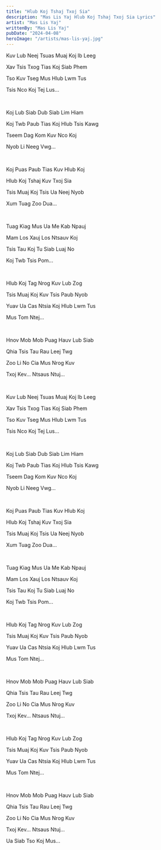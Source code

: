 ```yaml
---
title: "Hlub Koj Tshaj Txoj Sia"
description: "Mas Lis Yaj Hlub Koj Tshaj Txoj Sia Lyrics"
artist: "Mas Lis Yaj"
writtenBy: "Mas Lis Yaj"
pubDate: "2024-04-08"
heroImage: "/artists/mas-lis-yaj.jpg"
---
```


Kuv Lub Neej Tsuas Muaj Koj Ib Leeg

Xav Tsis Txog Tias Koj Siab Phem

Tso Kuv Tseg Mus Hlub Lwm Tus

Tsis Nco Koj Tej Lus...

<br />

Koj Lub Siab Dub Siab Lim Hiam

Koj Twb Paub Tias Koj Hlub Tsis Kawg

Tseem Dag Kom Kuv Nco Koj

Nyob Li Neeg Vwg...

<br />

Koj Puas Paub Tias Kuv Hlub Koj

Hlub Koj Tshaj Kuv Txoj Sia

Tsis Muaj Koj Tsis Ua Neej Nyob

Xum Tuag Zoo Dua...

<br />

Tuag Kiag Mus Ua Me Kab Npauj

Mam Los Xauj Los Ntsauv Koj

Tsis Tau Koj Tu Siab Luaj No

Koj Twb Tsis Pom...

<br />

Hlub Koj Tag Nrog Kuv Lub Zog

Tsis Muaj Koj Kuv Tsis Paub Nyob

Yuav Ua Cas Ntsia Koj Hlub Lwm Tus

Mus Tom Ntej...

<br />

Hnov Mob Mob Puag Hauv Lub Siab

Qhia Tsis Tau Rau Leej Twg

Zoo Li No Cia Mus Nrog Kuv

Txoj Kev... Ntsaus Ntuj...

<br />

Kuv Lub Neej Tsuas Muaj Koj Ib Leeg

Xav Tsis Txog Tias Koj Siab Phem

Tso Kuv Tseg Mus Hlub Lwm Tus

Tsis Nco Koj Tej Lus...

<br />

Koj Lub Siab Dub Siab Lim Hiam

Koj Twb Paub Tias Koj Hlub Tsis Kawg

Tseem Dag Kom Kuv Nco Koj

Nyob Li Neeg Vwg...

<br />

Koj Puas Paub Tias Kuv Hlub Koj

Hlub Koj Tshaj Kuv Txoj Sia

Tsis Muaj Koj Tsis Ua Neej Nyob

Xum Tuag Zoo Dua...

<br />

Tuag Kiag Mus Ua Me Kab Npauj

Mam Los Xauj Los Ntsauv Koj

Tsis Tau Koj Tu Siab Luaj No

Koj Twb Tsis Pom...

<br />

Hlub Koj Tag Nrog Kuv Lub Zog

Tsis Muaj Koj Kuv Tsis Paub Nyob

Yuav Ua Cas Ntsia Koj Hlub Lwm Tus

Mus Tom Ntej...

<br />

Hnov Mob Mob Puag Hauv Lub Siab

Qhia Tsis Tau Rau Leej Twg

Zoo Li No Cia Mus Nrog Kuv

Txoj Kev... Ntsaus Ntuj...

<br />

Hlub Koj Tag Nrog Kuv Lub Zog

Tsis Muaj Koj Kuv Tsis Paub Nyob

Yuav Ua Cas Ntsia Koj Hlub Lwm Tus

Mus Tom Ntej...

<br />

Hnov Mob Mob Puag Hauv Lub Siab

Qhia Tsis Tau Rau Leej Twg

Zoo Li No Cia Mus Nrog Kuv

Txoj Kev... Ntsaus Ntuj...

Ua Siab Tso Koj Mus...
